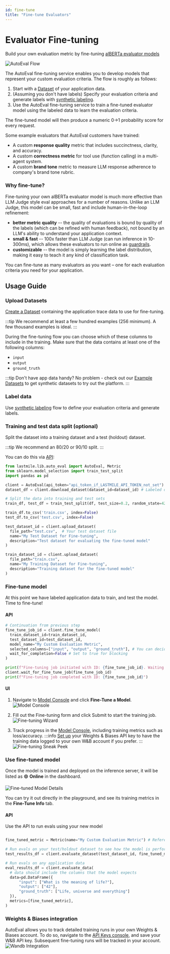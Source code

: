 ```yaml
---
id: fine-tune
title: "Fine-tune Evaluators"
---
```



# Evaluator Fine-tuning

Build your own evaluation metric by fine-tuning [alBERTa evaluator models](/autoeval/models)

![AutoEval Flow](/img/autoeval_flow_finetuning.png)

The AutoEval fine-tuning service enables you to develop models that represent your custom evaluation criteria. The flow is roughly as follows:
1. Start with a [Dataset](/autoeval/datasets) of your application data.
2. (Assuming you don't have labels) Specify your evaluation criteria and generate labels with [synthetic labeling](/autoeval/labeling).
3. Use the AutoEval fine-tuning service to train a fine-tuned evaluator model using the labeled data to learn the evaluation criteria.

The fine-tuned model will then produce a numeric 0->1 probability score for every request.

Some example evaluators that AutoEval customers have trained:
* A custom **response quality** metric that includes succinctness, clarity, and accuracy.
* A custom **correctness metric** for tool use (function calling) in a multi-agent system.
* A custom **brand tone** metric to measure LLM response adherence to company's brand tone rubric.

### Why fine-tune?

Fine-tuning your own alBERTa evaluator model is much more effective than LLM Judge style eval approaches for a number of reasons.
Unlike an LLM Judge, this model can be small, fast and include human-in-the-loop refinement:
* **better metric quality** -- the quality of evaluations is bound by quality of the labels (which can be refined with human feedback), not bound by an LLM's ability to understand your application context.
* **small & fast** -- 100x faster than LLM Judge (can run inference in 10-300ms), which allows these evaluators to run online as [guardrails](/autoeval/guardrails).
* **customizable** -- the model is simply learning the label distribution, making it easy to teach it any kind of classification task.

You can fine-tune as many evaluators as you want – one for each evaluation criteria you need for your application.

## Usage Guide 

### Upload Datasets
[Create a Dataset](/autoeval/datasets#create-a-new-dataset) containing the application trace data to use for fine-tuning. 

:::tip
We recommend at least a few hundred examples (256 minimum). A few thousand examples is ideal.
:::

During the fine-tuning flow you can choose which of these columns to include in the training. Make sure that the data contains at least one of the following columns:
* `input`
* `output`
* `ground_truth`

:::tip
Don't have app data handy? No problem - check out our [Example Datasets](/autoeval/datasets/example-datasets) to get synthetic datasets to try out the platform.
:::

### Label data
Use [synthetic labeling](/autoeval/labeling#usage-guide) flow to define your evaluation criteria and generate labels.

### Training and test data split (optional)
Split the dataset into a training dataset and a test (holdout) dataset.

:::tip
We recommend an 80/20 or 90/10 split.
:::

You can do this via [API](/sdk):

<Tabs groupId="split_dataset">
  <TabItem value="python">
  
  ```python title="split_dataset"
from lastmile.lib.auto_eval import AutoEval, Metric
from sklearn.model_selection import train_test_split
import pandas as pd

client = AutoEval(api_token="api_token_if_LASTMILE_API_TOKEN_not_set")
dataset_df = client.download_dataset(dataset_id=dataset_id) # Labeled dataset from previous step

# Split the data into training and test sets
train_df, test_df = train_test_split(df, test_size=0.2, random_state=42)

train_df.to_csv('train.csv', index=False)
test_df.to_csv('test.csv', index=False)

test_dataset_id = client.upload_dataset(
    file_path="test.csv",  # Your test dataset file
    name="My Test Dataset for Fine-tuning",
    description="Test dataset for evaluating the fine-tuned model"
)

train_dataset_id = client.upload_dataset(
    file_path="train.csv",
    name="My Training Dataset for Fine-tuning",
    description="Training dataset for the fine-tuned model"
)
```

  </TabItem>
</Tabs>


### Fine-tune model
At this point we have labeled application data to train, and test the model. Time to fine-tune!

#### API
<Tabs groupId="fine_tune">
  <TabItem value="python">
  
  ```python title="fine_tune"
# Continuation from previous step
fine_tune_job_id = client.fine_tune_model(
    train_dataset_id=train_dataset_id,  
    test_dataset_id=test_dataset_id,
    model_name="My Custom Evaluation Metric",
    selected_columns=["input", "output", "ground_truth"], # You can decide which of these columns to include in the training data
    wait_for_completion=False # Set to true for blocking
)

print(f"Fine-tuning job initiated with ID: {fine_tune_job_id}. Waiting for completion...")
client.wait_for_fine_tune_job(fine_tune_job_id)
print(f"Fine-tuning job completed with ID: {fine_tune_job_id}")
```

  </TabItem>
</Tabs>

#### UI
1. Navigate to [Model Console](https://lastmileai.dev/models) and click **Fine-Tune a Model**.
![Model Console](/img/models/model_console.png)

2. Fill out the Fine-tuning form and click Submit to start the training job.
![Fine-tuning Wizard](/img/models/fine_tuning_form.png)

3. Track progress in the [Model Console](https://lastmileai.dev/models), including training metrics such as loss/accuracy.
    :::info
    [Set up](#weights--biases-integration) your Weights & Biases API key to have the training data logged to your own W&B account if you prefer.
    :::
    ![Fine-tuning Sneak Peek](/img/models/fine_tuning_progress_data.png)

### Use fine-tuned model

Once the model is trained and deployed on the inference server, it will be listed as 🟢 **Online** in the dashboard.

![Fine-tuned Model Details](/img/models/fine_tuning_model_details.png)

You can try it out directly in the playground, and see its training metrics in the **Fine-Tune Info** tab.

#### API
Use the API to run evals using your new model

<Tabs groupId="run_inference">
  <TabItem value="python">
  
  ```python title="run_inference"

fine_tuned_metric = Metric(name="My Custom Evaluation Metric") # Reference the fine-tuned model by name or id

# Run evals on your test/holdout dataset to see how the model is performing
test_results_df = client.evaluate_dataset(test_dataset_id, fine_tuned_metric)

# Run evals on any application data
eval_results_df = client.evaluate_data(
    # data should include the columns that the model expects
    data=pd.DataFrame({
        "input": ["What is the meaning of life?"],
        "output": ["42"],
        "ground_truth": ["Life, universe and everything"]
    }),
    metrics=[fine_tuned_metric],
)
```

  </TabItem>
</Tabs>

### Weights & Biases integration

AutoEval allows you to track detailed training runs in your own Weights & Biases account. To do so, navigate to the [API Keys console](https://lastmileai.dev/apikeys), and save your W&B API key.
Subsequent fine-tuning runs will be tracked in your account.
![Wandb Integration](/img/api/wandb.png)